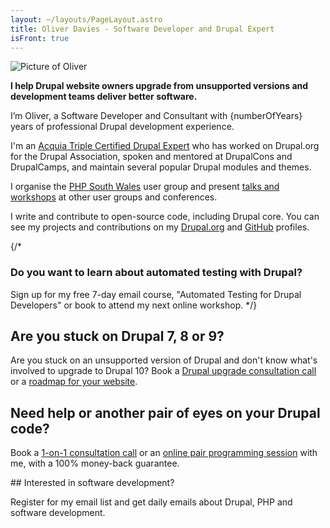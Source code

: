 ```yaml
---
layout: ~/layouts/PageLayout.astro
title: Oliver Davies - Software Developer and Drupal Expert
isFront: true
---
```



<div class="mb-4 w-32">
  <img src="/images/social-avatar.jpg" alt="Picture of Oliver" class="rounded-full border border-gray" />
</div>

**I help Drupal website owners upgrade from unsupported versions and development teams deliver better software.**

I’m Oliver, a Software Developer and Consultant with {numberOfYears} years of professional Drupal development experience.

I'm an [Acquia Triple Certified Drupal Expert](https://certification.acquia.com/user/4540) who has worked on Drupal.org for the Drupal Association, spoken and mentored at DrupalCons and DrupalCamps, and maintain several popular Drupal modules and themes.

I organise the [PHP South Wales](https://www.phpsouthwales.uk) user group and present [talks and workshops](/talks) at other user groups and conferences.

I write and contribute to open-source code, including Drupal core. You can see my projects and contributions on my [Drupal.org] and [GitHub] profiles.

{/*
### Do you want to learn about automated testing with Drupal?

Sign up for my free 7-day email course, "Automated Testing for Drupal Developers" or book to attend my next online workshop.
*/}

## Are you stuck on Drupal 7, 8 or 9?

Are you stuck on an unsupported version of Drupal and don't know what's involved to upgrade to Drupal 10? Book a [Drupal upgrade consultation call][call] or a [roadmap for your website][upgrade-roadmap].

## Need help or another pair of eyes on your Drupal code?

Book a [1-on-1 consultation call][call] or an [online pair programming session][pair] with me, with a 100% money-back guarantee.

<aside>
## Interested in software development?

Register for my email list and get daily emails about Drupal, PHP and software development.

<DailyEmailForm>
  <div class="mt-10">
    <Testimonials names={["adam-nuttall"]} titleClasses={["sr-only"]} />
  </div>
</DailyEmailForm>
</aside>

[call]: /call
[daily]: /daily
[drupal.org]: https://drupal.org/u/opdavies
[github]: https://github.com/opdavies
[pair]: /pair
[upgrade-roadmap]: /drupal-upgrade
